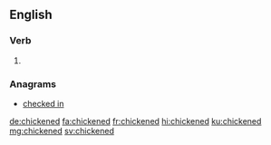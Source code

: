==English==

===Verb===
{{head|en|verb form}}

# {{en-past of|chicken}}

===Anagrams===
* [[checked in#English|checked in]]

[[de:chickened]]
[[fa:chickened]]
[[fr:chickened]]
[[hi:chickened]]
[[ku:chickened]]
[[mg:chickened]]
[[sv:chickened]]
